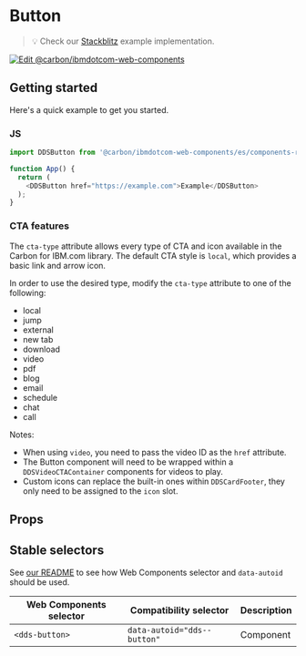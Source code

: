 
# Button

> 💡 Check our
> [Stackblitz](https://stackblitz.com/github/carbon-design-system/carbon-for-ibm-dotcom/tree/main/packages/web-components/examples/stackblitz/components-react/button)
> example implementation.

[![Edit @carbon/ibmdotcom-web-components](https://developer.stackblitz.com/img/open_in_stackblitz.svg)](https://stackblitz.com/github/carbon-design-system/carbon-for-ibm-dotcom/tree/main/packages/web-components/examples/codesandbox/components-react/button)

## Getting started

Here's a quick example to get you started.

### JS

```javascript
import DDSButton from '@carbon/ibmdotcom-web-components/es/components-react/button/index.js';

function App() {
  return (
    <DDSButton href="https://example.com">Example</DDSButton>
  );
}
```

### CTA features

The `cta-type` attribute allows every type of CTA and icon available in the Carbon for IBM.com library. 
The default CTA style is `local`, which provides a basic link and arrow icon.

In order to use the desired type, modify the `cta-type` attribute to one of the following:

* local
* jump
* external
* new tab
* download
* video
* pdf
* blog
* email
* schedule
* chat
* call

Notes: 
* When using `video`, you need to pass the video ID as the `href` attribute.
* The Button component will need to be wrapped within a `DDSVideoCTAContainer` components for videos to play.
* Custom icons can replace the built-in ones within `DDSCardFooter`, they only need to be assigned to the `icon` slot.


## Props

<Props of={PropTypesRef} />

## Stable selectors

See [our README](https://github.com/carbon-design-system/carbon-for-ibm-dotcom/tree/main/packages/web-components#stable-selectors-for-analytics-and-integratione2e-testing-in-web-components) to see how Web Components selector and `data-autoid` should be used.

| Web Components selector   | Compatibility selector                 | Description |
| ------------------------- | -------------------------------------- | ----------- |
| `<dds-button>`      | `data-autoid="dds--button"`      | Component   |

<Description markdown={contributing} />
